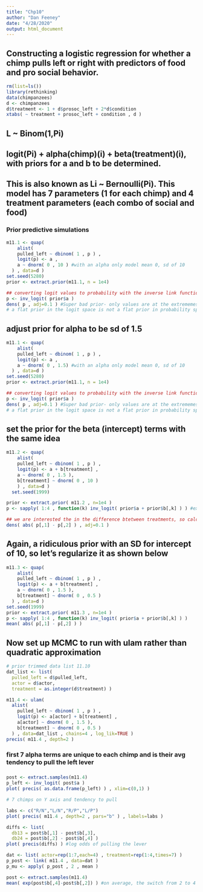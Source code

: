 ```yaml
---
title: "Chp10"
author: "Dan Feeney"
date: "4/28/2020"
output: html_document
---
```


## Constructing a logistic regression for whether a chimp pulls left or right with predictors of food and pro social behavior.
```r
rm(list=ls())
library(rethinking)
data(chimpanzees)
d <- chimpanzees
d$treatment <- 1 + d$prosoc_left + 2*d$condition
xtabs( ~ treatment + prosoc_left + condition , d )
```

## L ~ Binom(1,Pi)
## logit(Pi) + alpha(chimp)(i) + beta(treatment)(i), with priors for a and b to be determined.
## This is also known as Li ~ Bernoulli(Pi). This model has 7 parameters (1 for each chimp) and 4 treatment parameters (each combo of social and food)
### Prior predictive simulations
```r
m11.1 <- quap( 
    alist(
    pulled_left ~ dbinom( 1 , p ) ,
    logit(p) <- a ,
    a ~ dnorm( 0 , 10 ) #with an alpha only model mean 0, sd of 10
  ) , data=d )
set.seed(5280)
prior <- extract.prior(m11.1, n = 1e4)

## converting logit values to probability with the inverse link function
p <- inv_logit( prior$a )
dens( p , adj=0.1 ) #Super bad prior- only values are at the extrememes! always or never happens
# a flat prior in the logit space is not a flat prior in probability space!
```
## adjust prior for alpha to be sd of 1.5
```r
m11.1 <- quap( 
    alist(
    pulled_left ~ dbinom( 1 , p ) ,
    logit(p) <- a ,
    a ~ dnorm( 0 , 1.5) #with an alpha only model mean 0, sd of 10
  ) , data=d )
set.seed(5280)
prior <- extract.prior(m11.1, n = 1e4)

## converting logit values to probability with the inverse link function
p <- inv_logit( prior$a )
dens( p , adj=0.1 ) #Super bad prior- only values are at the extrememes! always or never happens
# a flat prior in the logit space is not a flat prior in probability space!
```


## set the prior for the beta (intercept) terms with the same idea
```r
m11.2 <- quap(
    alist(
    pulled_left ~ dbinom( 1 , p ) ,
    logit(p) <- a + b[treatment] ,
    a ~ dnorm( 0 , 1.5 ),
    b[treatment] ~ dnorm( 0 , 10 )
    ) , data=d )
  set.seed(1999)

prior <- extract.prior( m11.2 , n=1e4 )
p <- sapply( 1:4 , function(k) inv_logit( prior$a + prior$b[,k] ) ) #extract the probabiity values from inverse logit

## we are interested the in the difference btetween treatments, so calculate difference for density plot
dens( abs( p[,1] - p[,2] ) , adj=0.1 )
```

## Again, a ridiculous prior with an SD for intercept of 10, so let's regularize it as shown below
```r
m11.3 <- quap( 
    alist(
    pulled_left ~ dbinom( 1 , p ) ,
    logit(p) <- a + b[treatment] ,
    a ~ dnorm( 0 , 1.5 ),
    b[treatment] ~ dnorm( 0 , 0.5 )
  ) , data=d )
set.seed(1999)
prior <- extract.prior( m11.3 , n=1e4 )
p <- sapply( 1:4 , function(k) inv_logit( prior$a + prior$b[,k] ) )
mean( abs( p[,1] - p[,2] ) )

```
## Now set up MCMC to run with ulam rather than quadratic approximation
```r
# prior trimmed data list 11.10
dat_list <- list(
  pulled_left = d$pulled_left,
  actor = d$actor,
  treatment = as.integer(d$treatment) )

m11.4 <- ulam(
  alist(
    pulled_left ~ dbinom( 1 , p ) ,
    logit(p) <- a[actor] + b[treatment] ,
    a[actor] ~ dnorm( 0 , 1.5 ),
    b[treatment] ~ dnorm( 0 , 0.5 )
  ) , data=dat_list , chains=4 , log_lik=TRUE )
precis( m11.4 , depth=2 )
```

### first 7 alpha terms are unique to each chimp and is their avg tendency to pull the left lever
### 
```r
post <- extract.samples(m11.4)
p_left <- inv_logit( post$a )
plot( precis( as.data.frame(p_left) ) , xlim=c(0,1) )

# 7 chimps on Y axis and tendency to pull 

labs <- c("R/N","L/N","R/P","L/P") 
plot( precis( m11.4 , depth=2 , pars="b" ) , labels=labs )

diffs <- list(
  db13 = post$b[,1] - post$b[,3],
  db24 = post$b[,2] - post$b[,4] )
plot( precis(diffs) ) #log odds of pulling the lever
```

```r
dat <- list( actor=rep(1:7,each=4) , treatment=rep(1:4,times=7) )
p_post <- link( m11.4 , data=dat )
p_mu <- apply( p_post , 2 , mean )

post <- extract.samples(m11.4)
mean( exp(post$b[,4]-post$b[,2]) ) #on average, the switch from 2 to 4 (adding a partner) multiplies the odds of pulling the lever by 0.92, an 8% reduction. 
```




